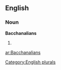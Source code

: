 
==English==

===Noun===
'''Bacchanalians'''

# {{plural of|[[Bacchanalian]]}}

[[Category:English plurals]]

[[ar:Bacchanalians]]